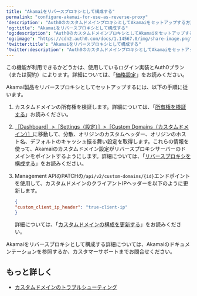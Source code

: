 ---
title: "Akamaiをリバースプロキシとして構成する"
permalink: "configure-akamai-for-use-as-reverse-proxy"
'description': "Auth0のカスタムドメインプロキシとしてAkamaiをセットアップする方法について説明します。"
'og:title': "Akamaiをリバースプロキシとして構成する"
'og:description': "Auth0のカスタムドメインプロキシとしてAkamaiをセットアップする方法について説明します。"
'og:image': "https://cdn2.auth0.com/docs/1.14567.0/img/share-image.png"
'twitter:title': "Akamaiをリバースプロキシとして構成する"
'twitter:description': "Auth0のカスタムドメインプロキシとしてAkamaiをセットアップする方法について説明します。"
---

<Card title="利用可能性はAuth0プランによって異なる">

この機能が利用できるかどうかは、使用しているログイン実装とAuth0プラン（または契約）によります。詳細については、「[価格設定](https://auth0.com/pricing)」をお読みください。

</Card>

Akamai製品をリバースプロキシとしてセットアップするには、以下の手順に従います。

1. カスタムドメインの所有権を検証します。詳細については、「[所有権を検証する](https://auth0.com/docs/customize/custom-domains/auth0-managed-certificates#verify-ownership)」お読みください。
2. [［Dashboard］>［Settings（設定）］>［Custom Domains（カスタムドメイン）］](https://manage.auth0.com/#/tenant/custom_domains)に移動して、分散、オリジンのカスタムヘッダー、オリジンのホスト名、デフォルトのキャッシュ振る舞い設定を取得します。これらの情報を使って、Akamaiのカスタムドメイン設定がリバースプロキシサーバーのドメインをポイントするようにします。詳細については、「[リバースプロキシを構成する](https://auth0.com/docs/customize/custom-domains/self-managed-certificates#configure-reverse-proxy)」をお読みください。
3. Management APIのPATCHの`/api/v2/custom-domains/{id}`エンドポイントを使用して、カスタムドメインのクライアントIPヘッダーを以下のように更新します。

   ```json lines
   { 
   "custom_client_ip_header": "true-client-ip" 
   }
   ```

   

   

   詳細については、「[カスタムドメインの構成を更新する](https://auth0.com/docs/api/management/v2#!/Custom_Domains/patch_custom_domains_by_id)」をお読みください。

Akamaiをリバースプロキシとして構成する詳細については、Akamaiのドキュメンテーションを参照するか、カスタマーサポートまでお問合せください。

## もっと詳しく

* [カスタムドメインのトラブルシューティング](/ja-jp/troubleshoot/integration-extensibility-issues/troubleshoot-custom-domains)
